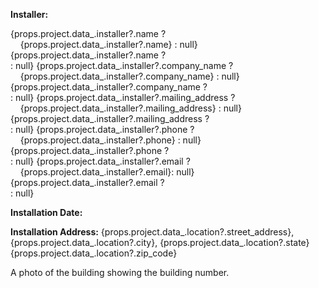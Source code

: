 **Installer:**<br/>

{props.project.data_.installer?.name ? <span>&nbsp;&nbsp;&nbsp;&nbsp;{props.project.data_.installer?.name}</span> : null} {props.project.data_.installer?.name ? <br/>: null}
{props.project.data_.installer?.company_name ? <span>&nbsp;&nbsp;&nbsp;&nbsp;{props.project.data_.installer?.company_name}</span> : null}{props.project.data_.installer?.company_name ? <br/>: null}
{props.project.data_.installer?.mailing_address ? <span>&nbsp;&nbsp;&nbsp;&nbsp;{props.project.data_.installer?.mailing_address}</span> : null}{props.project.data_.installer?.mailing_address ? <br/>: null}
{props.project.data_.installer?.phone ? <span>&nbsp;&nbsp;&nbsp;&nbsp;{props.project.data_.installer?.phone} </span>: null}{props.project.data_.installer?.phone ? <br/>: null}
{props.project.data_.installer?.email ? <span>&nbsp;&nbsp;&nbsp;&nbsp;{props.project.data_.installer?.email}</span>: null} {props.project.data_.installer?.email ? <br/>: null}

 
**Installation Date:**  <DateStr date={props.data.install_date}/> 

**Installation Address:** {props.project.data_.location?.street_address}, {props.project.data_.location?.city}, {props.project.data_.location?.state} {props.project.data_.location?.zip_code}

<Photo id="building_number_photo" label="Building Number" required>
      A photo of the building showing the building number.
</Photo>